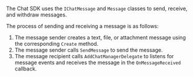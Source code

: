 <PlatformWrapper platform="unity">

The Chat SDK uses the `IChatMessage` and `Message` classes to send, receive, and withdraw messages.

The process of sending and receiving a message is as follows:

1. The message sender creates a text, file, or attachment message using the corresponding `Create` method.
2. The message sender calls `SendMessage` to send the message.
3. The message recipient calls `AddChatManagerDelegate` to listens for message events and receives the message in the `OnMessageReceived` callback.

</PlatformWrapper>